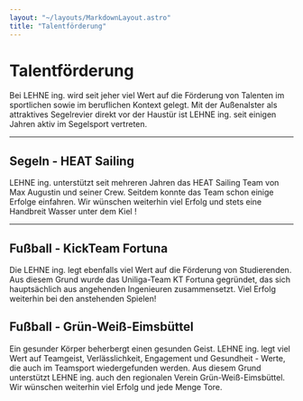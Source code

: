 ```yaml
---
layout: "~/layouts/MarkdownLayout.astro"
title: "Talentförderung"
---
```



# Talentförderung

Bei LEHNE ing. wird seit jeher viel Wert auf die Förderung von
Talenten im sportlichen sowie im beruflichen Kontext gelegt. Mit der
Außenalster als attraktives Segelrevier direkt vor der Haustür ist LEHNE
ing. seit einigen Jahren aktiv im Segelsport vertreten.

---

## Segeln - HEAT Sailing

LEHNE ing. unterstützt seit mehreren Jahren das HEAT Sailing Team von
Max Augustin und seiner Crew. Seitdem konnte das Team schon einige
Erfolge einfahren. Wir wünschen weiterhin viel Erfolg und stets eine
Handbreit Wasser unter dem Kiel !

<Slider id="segeln" images={sailing} />

---

## Fußball - KickTeam Fortuna

Die LEHNE ing. legt ebenfalls viel Wert auf die Förderung von
Studierenden. Aus diesem Grund wurde das Uniliga-Team KT Fortuna
gegründet, das sich hauptsächlich aus angehenden Ingenieuren
zusammensetzt. Viel Erfolg weiterhin bei den anstehenden Spielen!

<Slider id="fussball" images={football} />


## Fußball - Grün-Weiß-Eimsbüttel

Ein gesunder Körper beherbergt einen gesunden Geist.
LEHNE ing. legt viel Wert auf Teamgeist, Verlässlichkeit, Engagement und Gesundheit - Werte, die auch im Teamsport wiedergefunden werden.
Aus diesem Grund unterstützt LEHNE ing. auch den regionalen Verein Grün-Weiß-Eimsbüttel.
Wir wünschen weiterhin viel Erfolg und jede Menge Tore.

<Slider id="GWE" images={GWE} />
